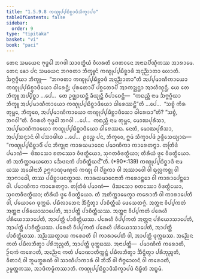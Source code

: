 ```yaml
---
title: "1.5.9.8 ᨠᨱ᩠ᨯᩩᨸ᩠ᨸᨭᩥᨧ᩠ᨨᩣᨴᩥᩈᩥᨠ᩠ᨡᩣᨸᨴ"
tableOfContents: false
sidebar:
  order: 9
type: "tipitaka"
basket: "vi"
book: "paci"
---
```



<DynamicBreadcrumb />

<Division number="537" book="paci">

<Paragraph number="1567" book="paci">
ᨲᩮᨶ ᩈᨾᨿᩮᨶ ᨻᩩᨴ᩠ᨵᩮᩤ ᨽᨣᩅᩤ ᩈᩣᩅᨲ᩠ᨳᩥᨿᩴ ᩅᩥᩉᩁᨲᩥ ᨩᩮᨲᩅᨶᩮ ᩋᨶᩣᨳᨸᩥᨱ᩠ᨯᩥᨠᩔ ᩋᩣᩁᩣᨾᩮ. ᨲᩮᨶ ᨡᩮᩣ ᨸᨶ ᩈᨾᨿᩮᨶ ᨽᨣᩅᨲᩣ ᨽᩥᨠ᩠ᨡᩪᨶᩴ ᨠᨱ᩠ᨯᩩᨸ᩠ᨸᨭᩥᨧ᩠ᨨᩣᨴᩥ ᩋᨶᩩᨬ᩠ᨬᩣᨲᩣ ᩉᩮᩣᨲᩥ. ᨨᨻ᩠ᨻᨣ᩠ᨣᩥᨿᩣ ᨽᩥᨠ᩠ᨡᩪ—  “ᨽᨣᩅᨲᩣ ᨠᨱ᩠ᨯᩩᨸ᩠ᨸᨭᩥᨧ᩠ᨨᩣᨴᩥ ᩋᨶᩩᨬ᩠ᨬᩣᨲᩣ”ᨲᩥ ᩋᨸ᩠ᨸᨾᩣᨱᩥᨠᩣᨿᩮᩣ ᨠᨱ᩠ᨯᩩᨸ᩠ᨸᨭᩥᨧ᩠ᨨᩣᨴᩥᨿᩮᩣ ᨵᩤᩁᩮᨶ᩠ᨲᩥ; ᨸᩩᩁᨲᩮᩣᨸᩥ ᨸᨧ᩠ᨨᨲᩮᩣᨸᩥ ᩋᩣᨠᨯ᩠ᨰᨶ᩠ᨲᩣ ᩋᩣᩉᩥᨱ᩠ᨯᨶ᩠ᨲᩥ.
</Paragraph>

<Paragraph number="1568" book="paci">
ᨿᩮ ᨲᩮ ᨽᩥᨠ᩠ᨡᩪ ᩋᨸ᩠ᨸᩥᨧ᩠ᨨᩣ …ᨸᩮ…  ᨲᩮ ᩏᨩ᩠ᨫᩣᨿᨶ᩠ᨲᩥ ᨡᩥᨿ᩠ᨿᨶ᩠ᨲᩥ ᩅᩥᨸᩣᨧᩮᨶ᩠ᨲᩥ—  “ᨠᨳᨬ᩠ᩉᩥ ᨶᩣᨾ ᨨᨻ᩠ᨻᨣ᩠ᨣᩥᨿᩣ ᨽᩥᨠ᩠ᨡᩪ ᩋᨸ᩠ᨸᨾᩣᨱᩥᨠᩣᨿᩮᩣ ᨠᨱ᩠ᨯᩩᨸ᩠ᨸᨭᩥᨧ᩠ᨨᩣᨴᩥᨿᩮᩣ ᨵᩤᩁᩮᩔᨶ᩠ᨲᩦ”ᨲᩥ …ᨸᩮ…  “ᩈᨧ᩠ᨧᩴ ᨠᩥᩁ ᨲᩩᨾ᩠ᩉᩮ, ᨽᩥᨠ᩠ᨡᩅᩮ, ᩋᨸ᩠ᨸᨾᩣᨱᩥᨠᩣᨿᩮᩣ ᨠᨱ᩠ᨯᩩᨸ᩠ᨸᨭᩥᨧ᩠ᨨᩣᨴᩥᨿᩮᩣ ᨵᩤᩁᩮᨳᩣ”ᨲᩥ? “ᩈᨧ᩠ᨧᩴ, ᨽᨣᩅᩤ”ᨲᩥ. ᩅᩥᨣᩁᩉᩥ ᨻᩩᨴ᩠ᨵᩮᩤ ᨽᨣᩅᩤ …ᨸᩮ…  ᨠᨳᨬ᩠ᩉᩥ ᨶᩣᨾ ᨲᩩᨾ᩠ᩉᩮ, ᨾᩮᩣᨥᨸᩩᩁᩥᩈᩣ, ᩋᨸ᩠ᨸᨾᩣᨱᩥᨠᩣᨿᩮᩣ ᨠᨱ᩠ᨯᩩᨸ᩠ᨸᨭᩥᨧ᩠ᨨᩣᨴᩥᨿᩮᩣ ᨵᩤᩁᩮᩔᨳ. ᨶᩮᨲᩴ, ᨾᩮᩣᨥᨸᩩᩁᩥᩈᩣ, ᩋᨸ᩠ᨸᩈᨶ᩠ᨶᩣᨶᩴ ᩅᩤ ᨸᩈᩣᨴᩤᨿ …ᨸᩮ…  ᩑᩅᨬ᩠ᨧ ᨸᨶ, ᨽᩥᨠ᩠ᨡᩅᩮ, ᩍᨾᩴ ᩈᩥᨠ᩠ᨡᩣᨸᨴᩴ ᩏᨴ᩠ᨴᩥᩈᩮᨿ᩠ᨿᩣᨳ—
</Paragraph>

</Division>
<Division number="538" book="paci">

<Paragraph number="1569" book="paci">
<Emphasis>“ᨠᨱ᩠ᨯᩩᨸ᩠ᨸᨭᩥᨧ᩠ᨨᩣᨴᩥᩴ ᨸᨶ ᨽᩥᨠ᩠ᨡᩩᨶᩣ ᨠᩣᩁᨿᨾᩣᨶᩮᨶ ᨸᨾᩣᨱᩥᨠᩣ ᨠᩣᩁᩮᨲᨻ᩠ᨻᩣ. ᨲᨲᩕᩥᨴᩴ ᨸᨾᩣᨱᩴ—  ᨴᩦᨥᩈᩮᩣ ᨧᨲᩔᩮᩣ ᩅᩥᨴᨲ᩠ᨳᩥᨿᩮᩣ, ᩈᩩᨣᨲᩅᩥᨴᨲ᩠ᨳᩥᨿᩣ; ᨲᩥᩁᩥᨿᩴ ᨴ᩠ᩅᩮ ᩅᩥᨴᨲ᩠ᨳᩥᨿᩮᩣ. ᨲᩴ ᩋᨲᩥᨠ᩠ᨠᩣᨾᨿᨲᩮᩣ ᨨᩮᨴᨶᨠᩴ ᨸᩣᨧᩥᨲ᩠ᨲᩥᨿᨶ᩺”</Emphasis>ᨲᩥ. (*90*:<Emphasis>139</Emphasis>)
</Paragraph>

</Division>
<Division number="539" book="paci">

<Paragraph number="1570" book="paci">
<Emphasis>ᨠᨱ᩠ᨯᩩᨸ᩠ᨸᨭᩥᨧ᩠ᨨᩣᨴᩥ</Emphasis> ᨶᩣᨾ ᨿᩔ ᩋᨵᩮᩤᨶᩣᨽᩥ ᩏᨻ᩠ᨽᨩᩣᨱᩩᨾᨱ᩠ᨯᩃᩴ ᨠᨱ᩠ᨯᩩ ᩅᩤ ᨸᩦᩊᨠᩣ ᩅᩤ ᩋᩔᩣᩅᩮᩤ ᩅᩤ ᨳᩩᩃᩖᨠᨧ᩠ᨨᩩ ᩅᩤ ᩋᩣᨻᩣᨵᩮᩤ, ᨲᩔ ᨸᨭᩥᨧ᩠ᨨᩣᨴᨶᨲ᩠ᨳᩣᨿ.
</Paragraph>

<Paragraph number="1571" book="paci">
<Emphasis>ᨠᩣᩁᨿᨾᩣᨶᩮᨶᩣ</Emphasis>ᨲᩥ ᨠᩁᩮᩣᨶ᩠ᨲᩮᩣ ᩅᩤ ᨠᩣᩁᩣᨸᩮᨶ᩠ᨲᩮᩣ ᩅᩤ. ᨸᨾᩣᨱᩥᨠᩣ ᨠᩣᩁᩮᨲᨻ᩠ᨻᩣ. ᨲᨲᩕᩥᨴᩴ ᨸᨾᩣᨱᩴ—  ᨴᩦᨥᩈᩮᩣ ᨧᨲᩔᩮᩣ ᩅᩥᨴᨲ᩠ᨳᩥᨿᩮᩣ, ᩈᩩᨣᨲᩅᩥᨴᨲ᩠ᨳᩥᨿᩣ; ᨲᩥᩁᩥᨿᩴ ᨴ᩠ᩅᩮ ᩅᩥᨴᨲ᩠ᨳᩥᨿᩮᩣ. ᨲᩴ ᩋᨲᩥᨠ᩠ᨠᩣᨾᩮᨲ᩠ᩅᩣ ᨠᩁᩮᩣᨲᩥ ᩅᩤ ᨠᩣᩁᩣᨸᩮᨲᩥ ᩅᩤ, ᨸᨿᩮᩣᨣᩮ ᨴᩩᨠ᩠ᨠᨭᩴ. ᨸᨭᩥᩃᩣᨽᩮᨶ ᨨᩥᨶ᩠ᨴᩥᨲ᩠ᩅᩣ ᨸᩣᨧᩥᨲ᩠ᨲᩥᨿᩴ ᨴᩮᩈᩮᨲᨻ᩠ᨻᩴ.
</Paragraph>

</Division>
<Division number="540" book="paci">

<Paragraph number="1572" book="paci">
ᩋᨲ᩠ᨲᨶᩣ ᩅᩥᨸ᩠ᨸᨠᨲᩴ ᩋᨲ᩠ᨲᨶᩣ ᨸᩁᩥᨿᩮᩣᩈᩣᨸᩮᨲᩥ, ᩋᩣᨸᨲ᩠ᨲᩥ ᨸᩣᨧᩥᨲ᩠ᨲᩥᨿᩔ. ᩋᨲ᩠ᨲᨶᩣ ᩅᩥᨸ᩠ᨸᨠᨲᩴ ᨸᩁᩮᩉᩥ ᨸᩁᩥᨿᩮᩣᩈᩣᨸᩮᨲᩥ, ᩋᩣᨸᨲ᩠ᨲᩥ ᨸᩣᨧᩥᨲ᩠ᨲᩥᨿᩔ. ᨸᩁᩮᩉᩥ ᩅᩥᨸ᩠ᨸᨠᨲᩴ ᩋᨲ᩠ᨲᨶᩣ ᨸᩁᩥᨿᩮᩣᩈᩣᨸᩮᨲᩥ, ᩋᩣᨸᨲ᩠ᨲᩥ ᨸᩣᨧᩥᨲ᩠ᨲᩥᨿᩔ. ᨸᩁᩮᩉᩥ ᩅᩥᨸ᩠ᨸᨠᨲᩴ ᨸᩁᩮᩉᩥ ᨸᩁᩥᨿᩮᩣᩈᩣᨸᩮᨲᩥ, ᩋᩣᨸᨲ᩠ᨲᩥ ᨸᩣᨧᩥᨲ᩠ᨲᩥᨿᩔ.
</Paragraph>

<Paragraph number="1573" book="paci">
ᩋᨬ᩠ᨬᩔᨲ᩠ᨳᩣᨿ ᨠᩁᩮᩣᨲᩥ ᩅᩤ ᨠᩣᩁᩣᨸᩮᨲᩥ ᩅᩤ, ᩋᩣᨸᨲ᩠ᨲᩥ ᨴᩩᨠ᩠ᨠᨭᩔ. ᩋᨬ᩠ᨬᩮᨶ ᨠᨲᩴ ᨸᨭᩥᩃᨽᩥᨲ᩠ᩅᩣ ᨸᩁᩥᨽᩩᨬ᩠ᨩᨲᩥ, ᩋᩣᨸᨲ᩠ᨲᩥ ᨴᩩᨠ᩠ᨠᨭᩔ.
</Paragraph>

</Division>
<Division number="541" book="paci">

<Paragraph number="1574" book="paci">
ᩋᨶᩣᨸᨲ᩠ᨲᩥ—  ᨸᨾᩣᨱᩥᨠᩴ ᨠᩁᩮᩣᨲᩥ, ᩐᨶᨠᩴ ᨠᩁᩮᩣᨲᩥ, ᩋᨬ᩠ᨬᩮᨶ ᨠᨲᩴ ᨸᨾᩣᨱᩣᨲᩥᨠ᩠ᨠᨶ᩠ᨲᩴ ᨸᨭᩥᩃᨽᩥᨲ᩠ᩅᩣ ᨨᩥᨶ᩠ᨴᩥᨲ᩠ᩅᩣ ᨸᩁᩥᨽᩩᨬ᩠ᨩᨲᩥ, ᩅᩥᨲᩣᨶᩴ ᩅᩤ ᨽᩪᨾᨲ᩠ᨳᩁᨱᩴ ᩅᩤ ᩈᩣᨱᩥᨸᩣᨠᩣᩁᩴ ᩅᩤ ᨽᩥᩈᩥᩴ ᩅᩤ ᨻᩥᨻ᩠ᨻᩮᩣᩉᨶᩴ ᩅᩤ ᨠᩁᩮᩣᨲᩥ, ᩏᨾ᩠ᨾᨲ᩠ᨲᨠᩔ, ᩋᩣᨴᩥᨠᨾ᩠ᨾᩥᨠᩔᩣᨲᩥ.

</Paragraph>
</Division>

<Paragraph number="1575" type="center" book="paci">
ᨠᨱ᩠ᨯᩩᨸ᩠ᨸᨭᩥᨧ᩠ᨨᩣᨴᩥᩈᩥᨠ᩠ᨡᩣᨸᨴᩴ ᨶᩥᨭ᩠ᨮᩥᨲᩴ ᩋᨭ᩠ᨮᨾᩴ.
</Paragraph>